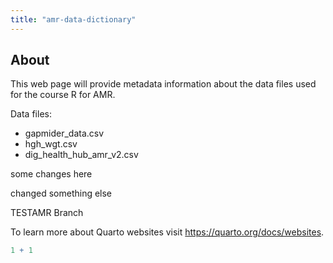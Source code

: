 ```yaml
---
title: "amr-data-dictionary"
---
```


## About

This web page will provide metadata information about the data files used for the course R for AMR.

Data files:

-   gapmider_data.csv
-   hgh_wgt.csv
-   dig_health_hub_amr_v2.csv

some changes here

changed something else

TESTAMR Branch


To learn more about Quarto websites visit <https://quarto.org/docs/websites>.

```r
1 + 1
```
